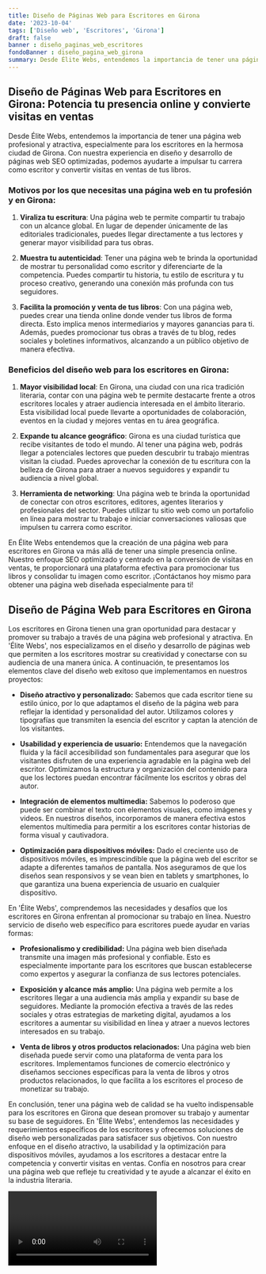 ```yaml
---
title: Diseño de Páginas Web para Escritores en Girona
date: '2023-10-04'
tags: ['Diseño web', 'Escritores', 'Girona']
draft: false
banner : diseño_paginas_web_escritores
fondoBanner : diseño_pagina_web_girona
summary: Desde Élite Webs, entendemos la importancia de tener una página web profesional y atractiva, especialmente para los escritores en la hermosa ciudad de Girona. Con nuestra experiencia en diseño y desarrollo de páginas web SEO optimizadas, podemos ayudarte a impulsar tu carrera como escritor y convertir visitas en ventas de tus libros.
---
```


## Diseño de Páginas Web para Escritores en Girona: Potencia tu presencia online y convierte visitas en ventas

Desde Élite Webs, entendemos la importancia de tener una página web profesional y atractiva, especialmente para los escritores en la hermosa ciudad de Girona. Con nuestra experiencia en diseño y desarrollo de páginas web SEO optimizadas, podemos ayudarte a impulsar tu carrera como escritor y convertir visitas en ventas de tus libros.

### Motivos por los que necesitas una página web en tu profesión y en Girona:

1. **Viraliza tu escritura**: Una página web te permite compartir tu trabajo con un alcance global. En lugar de depender únicamente de las editoriales tradicionales, puedes llegar directamente a tus lectores y generar mayor visibilidad para tus obras.

2. **Muestra tu autenticidad**: Tener una página web te brinda la oportunidad de mostrar tu personalidad como escritor y diferenciarte de la competencia. Puedes compartir tu historia, tu estilo de escritura y tu proceso creativo, generando una conexión más profunda con tus seguidores.

3. **Facilita la promoción y venta de tus libros**: Con una página web, puedes crear una tienda online donde vender tus libros de forma directa. Esto implica menos intermediarios y mayores ganancias para ti. Además, puedes promocionar tus obras a través de tu blog, redes sociales y boletines informativos, alcanzando a un público objetivo de manera efectiva.

### Beneficios del diseño web para los escritores en Girona:

1. **Mayor visibilidad local**: En Girona, una ciudad con una rica tradición literaria, contar con una página web te permite destacarte frente a otros escritores locales y atraer audiencia interesada en el ámbito literario. Esta visibilidad local puede llevarte a oportunidades de colaboración, eventos en la ciudad y mejores ventas en tu área geográfica.

2. **Expande tu alcance geográfico**: Girona es una ciudad turística que recibe visitantes de todo el mundo. Al tener una página web, podrás llegar a potenciales lectores que pueden descubrir tu trabajo mientras visitan la ciudad. Puedes aprovechar la conexión de tu escritura con la belleza de Girona para atraer a nuevos seguidores y expandir tu audiencia a nivel global.

3. **Herramienta de networking**: Una página web te brinda la oportunidad de conectar con otros escritores, editores, agentes literarios y profesionales del sector. Puedes utilizar tu sitio web como un portafolio en línea para mostrar tu trabajo e iniciar conversaciones valiosas que impulsen tu carrera como escritor.

En Élite Webs entendemos que la creación de una página web para escritores en Girona va más allá de tener una simple presencia online. Nuestro enfoque SEO optimizado y centrado en la conversión de visitas en ventas, te proporcionará una plataforma efectiva para promocionar tus libros y consolidar tu imagen como escritor. ¡Contáctanos hoy mismo para obtener una página web diseñada especialmente para ti!

<GifSeo />

<Cta />

## Diseño de Página Web para Escritores en Girona

Los escritores en Girona tienen una gran oportunidad para destacar y promover su trabajo a través de una página web profesional y atractiva. En 'Élite Webs', nos especializamos en el diseño y desarrollo de páginas web que permiten a los escritores mostrar su creatividad y conectarse con su audiencia de una manera única. A continuación, te presentamos los elementos clave del diseño web exitoso que implementamos en nuestros proyectos:

- **Diseño atractivo y personalizado:** Sabemos que cada escritor tiene su estilo único, por lo que adaptamos el diseño de la página web para reflejar la identidad y personalidad del autor. Utilizamos colores y tipografías que transmiten la esencia del escritor y captan la atención de los visitantes.

- **Usabilidad y experiencia de usuario:** Entendemos que la navegación fluida y la fácil accesibilidad son fundamentales para asegurar que los visitantes disfruten de una experiencia agradable en la página web del escritor. Optimizamos la estructura y organización del contenido para que los lectores puedan encontrar fácilmente los escritos y obras del autor.

- **Integración de elementos multimedia:** Sabemos lo poderoso que puede ser combinar el texto con elementos visuales, como imágenes y videos. En nuestros diseños, incorporamos de manera efectiva estos elementos multimedia para permitir a los escritores contar historias de forma visual y cautivadora.

- **Optimización para dispositivos móviles:** Dado el creciente uso de dispositivos móviles, es imprescindible que la página web del escritor se adapte a diferentes tamaños de pantalla. Nos aseguramos de que los diseños sean responsivos y se vean bien en tablets y smartphones, lo que garantiza una buena experiencia de usuario en cualquier dispositivo.

En 'Élite Webs', comprendemos las necesidades y desafíos que los escritores en Girona enfrentan al promocionar su trabajo en línea. Nuestro servicio de diseño web específico para escritores puede ayudar en varias formas:

- **Profesionalismo y credibilidad:** Una página web bien diseñada transmite una imagen más profesional y confiable. Esto es especialmente importante para los escritores que buscan establecerse como expertos y asegurar la confianza de sus lectores potenciales.

- **Exposición y alcance más amplio:** Una página web permite a los escritores llegar a una audiencia más amplia y expandir su base de seguidores. Mediante la promoción efectiva a través de las redes sociales y otras estrategias de marketing digital, ayudamos a los escritores a aumentar su visibilidad en línea y atraer a nuevos lectores interesados en su trabajo.

- **Venta de libros y otros productos relacionados:** Una página web bien diseñada puede servir como una plataforma de venta para los escritores. Implementamos funciones de comercio electrónico y diseñamos secciones específicas para la venta de libros y otros productos relacionados, lo que facilita a los escritores el proceso de monetizar su trabajo.

En conclusión, tener una página web de calidad se ha vuelto indispensable para los escritores en Girona que desean promover su trabajo y aumentar su base de seguidores. En 'Élite Webs', entendemos las necesidades y requerimientos específicos de los escritores y ofrecemos soluciones de diseño web personalizadas para satisfacer sus objetivos. Con nuestro enfoque en el diseño atractivo, la usabilidad y la optimización para dispositivos móviles, ayudamos a los escritores a destacar entre la competencia y convertir visitas en ventas. Confía en nosotros para crear una página web que refleje tu creatividad y te ayude a alcanzar el éxito en la industria literaria.

<Video />

<CtaBot job='Escritores' city='Girona'/>

<Gmaps query='Girona+españa+maps' />
